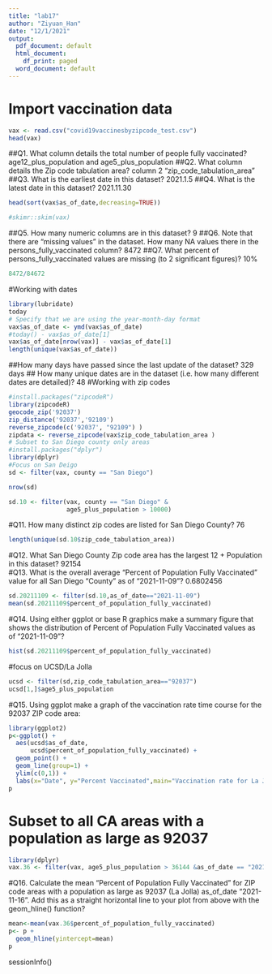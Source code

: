 ```yaml
---
title: "lab17"
author: "Ziyuan_Han"
date: "12/1/2021"
output:
  pdf_document: default
  html_document:
    df_print: paged
  word_document: default
---
```


# Import vaccination data
```r
vax <- read.csv("covid19vaccinesbyzipcode_test.csv")
head(vax)
```
##Q1. What column details the total number of people fully vaccinated? 
age12_plus_population and age5_plus_population
##Q2. What column details the Zip code tabulation area? 
column 2 "zip_code_tabulation_area"
##Q3. What is the earliest date in this dataset? 
2021.1.5
##Q4. What is the latest date in this dataset?
2021.11.30
```r
head(sort(vax$as_of_date,decreasing=TRUE))
```
```r
#skimr::skim(vax)
```
##Q5. How many numeric columns are in this dataset? 
9
##Q6. Note that there are “missing values” in the dataset. How many NA values there in the persons_fully_vaccinated column? 
8472
##Q7. What percent of persons_fully_vaccinated values are missing (to 2 significant figures)?
10%
```r
8472/84672 
```
#Working with dates
```r
library(lubridate)
today
# Specify that we are using the year-month-day format
vax$as_of_date <- ymd(vax$as_of_date)
#today() - vax$as_of_date[1]
vax$as_of_date[nrow(vax)] - vax$as_of_date[1]
length(unique(vax$as_of_date))
```
##How many days have passed since the last update of the dataset? 
329 days
## How many unique dates are in the dataset (i.e. how many different dates are detailed)? 
48
#Working with zip codes
```r
#install.packages("zipcodeR")
library(zipcodeR)
geocode_zip('92037')
zip_distance('92037','92109')
reverse_zipcode(c('92037', "92109") )
zipdata <- reverse_zipcode(vax$zip_code_tabulation_area )
# Subset to San Diego county only areas
#install.packages("dplyr")
library(dplyr)
#Focus on San Deigo
sd <- filter(vax, county == "San Diego")

nrow(sd)

sd.10 <- filter(vax, county == "San Diego" &
                age5_plus_population > 10000)
```
#Q11. How many distinct zip codes are listed for San Diego County? 
76
```r
length(unique(sd.10$zip_code_tabulation_area))
```

#Q12. What San Diego County Zip code area has the largest 12 + Population in this dataset? 
92154  
#Q13. What is the overall average “Percent of Population Fully Vaccinated” value for all San Diego “County” as of “2021-11-09”? 
0.6802456
```r
sd.20211109 <- filter(sd.10,as_of_date=="2021-11-09")
mean(sd.20211109$percent_of_population_fully_vaccinated)
```


#Q14. Using either ggplot or base R graphics make a summary figure that shows the distribution of Percent of Population Fully Vaccinated values as of “2021-11-09”?
```r
hist(sd.20211109$percent_of_population_fully_vaccinated)
```


#focus on UCSD/La Jolla
```r
ucsd <- filter(sd,zip_code_tabulation_area=="92037")
ucsd[1,]$age5_plus_population
```

#Q15. Using ggplot make a graph of the vaccination rate time course for the 92037 ZIP code area:
```r
library(ggplot2)
p<-ggplot() +
  aes(ucsd$as_of_date,
      ucsd$percent_of_population_fully_vaccinated) +
  geom_point() +
  geom_line(group=1) +
  ylim(c(0,1)) +
  labs(x="Date", y="Percent Vaccinated",main="Vaccination rate for La Jolla CA92109")
p
```
# Subset to all CA areas with a population as large as 92037
```r
library(dplyr)
vax.36 <- filter(vax, age5_plus_population > 36144 &as_of_date == "2021-11-16")
```
#Q16. Calculate the mean “Percent of Population Fully Vaccinated” for ZIP code areas with a population as large as 92037 (La Jolla) as_of_date “2021-11-16”. Add this as a straight horizontal line to your plot from above with the geom_hline() function?
```r
mean<-mean(vax.36$percent_of_population_fully_vaccinated)
p<- p + 
  geom_hline(yintercept=mean)
p
```
sessionInfo()

